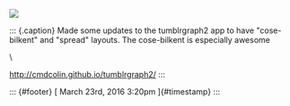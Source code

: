 

![](../../media/141559532178.png)

::: {.caption}
Made some updates to the tumblrgraph2 app to have "cose-bilkent" and
"spread" layouts. The cose-bilkent is especially awesome

\

<http://cmdcolin.github.io/tumblrgraph2/>
:::

::: {#footer}
[ March 23rd, 2016 3:20pm ]{#timestamp}
:::


